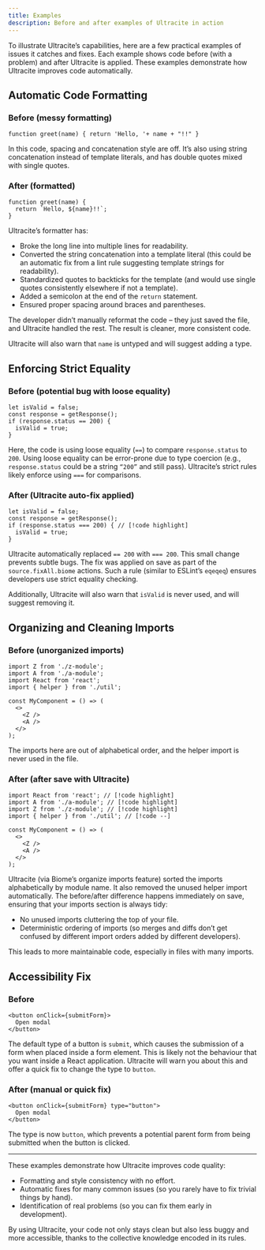 ```yaml
---
title: Examples
description: Before and after examples of Ultracite in action
---
```


To illustrate Ultracite’s capabilities, here are a few practical examples of issues it catches and fixes. Each example shows code before (with a problem) and after Ultracite is applied. These examples demonstrate how Ultracite improves code automatically.

## Automatic Code Formatting

### Before (messy formatting)

```tsx title="page.tsx"
function greet(name) { return 'Hello, '+ name + "!!" }
```

In this code, spacing and concatenation style are off. It’s also using string concatenation instead of template literals, and has double quotes mixed with single quotes.

### After (formatted)

```tsx title="page.tsx"
function greet(name) {
  return `Hello, ${name}!!`;
}
```

Ultracite’s formatter has:

- Broke the long line into multiple lines for readability.
- Converted the string concatenation into a template literal (this could be an automatic fix from a lint rule suggesting template strings for readability).
- Standardized quotes to backticks for the template (and would use single quotes consistently elsewhere if not a template).
- Added a semicolon at the end of the `return` statement.
- Ensured proper spacing around braces and parentheses.

The developer didn’t manually reformat the code – they just saved the file, and Ultracite handled the rest. The result is cleaner, more consistent code.

Ultracite will also warn that `name` is untyped and will suggest adding a type.

## Enforcing Strict Equality

### Before (potential bug with loose equality)

```tsx title="validate.ts"
let isValid = false;
const response = getResponse();
if (response.status == 200) {
  isValid = true;
}
```

Here, the code is using loose equality (`==`) to compare `response.status` to `200`. Using loose equality can be error-prone due to type coercion (e.g., `response.status` could be a string `“200”` and still pass). Ultracite’s strict rules likely enforce using `===` for comparisons.

### After (Ultracite auto-fix applied)

```tsx title="validate.ts"
let isValid = false;
const response = getResponse();
if (response.status === 200) { // [!code highlight]
  isValid = true;
}
```

Ultracite automatically replaced `== 200` with `=== 200`. This small change prevents subtle bugs. The fix was applied on save as part of the `source.fixAll.biome` actions. Such a rule (similar to ESLint’s `eqeqeq`) ensures developers use strict equality checking.

Additionally, Ultracite will also warn that `isValid` is never used, and will suggest removing it.

## Organizing and Cleaning Imports

### Before (unorganized imports)

```tsx title="index.tsx"
import Z from './z-module';
import A from './a-module';
import React from 'react';
import { helper } from './util';

const MyComponent = () => (
  <>
    <Z />
    <A />
  </>
);
```

The imports here are out of alphabetical order, and the helper import is never used in the file.

### After (after save with Ultracite)

```tsx title="index.tsx"
import React from 'react'; // [!code highlight]
import A from './a-module'; // [!code highlight]
import Z from './z-module'; // [!code highlight]
import { helper } from './util'; // [!code --]

const MyComponent = () => (
  <>
    <Z />
    <A />
  </>
);
```

Ultracite (via Biome’s organize imports feature) sorted the imports alphabetically by module name. It also removed the unused helper import automatically. The before/after difference happens immediately on save, ensuring that your imports section is always tidy:

- No unused imports cluttering the top of your file.
- Deterministic ordering of imports (so merges and diffs don’t get confused by different import orders added by different developers).

This leads to more maintainable code, especially in files with many imports.

## Accessibility Fix

### Before

```tsx title="Button.tsx"
<button onClick={submitForm}>
  Open modal
</button>
```

The default type of a button is `submit`, which causes the submission of a form when placed inside a form element. This is likely not the behaviour that you want inside a React application. Ultracite will warn you about this and offer a quick fix to change the type to `button`.

### After (manual or quick fix)

```tsx title="Button.tsx"
<button onClick={submitForm} type="button">
  Open modal
</button>
```

The type is now `button`, which prevents a potential parent form from being submitted when the button is clicked.

---

These examples demonstrate how Ultracite improves code quality:

- Formatting and style consistency with no effort.
- Automatic fixes for many common issues (so you rarely have to fix trivial things by hand).
- Identification of real problems (so you can fix them early in development).

By using Ultracite, your code not only stays clean but also less buggy and more accessible, thanks to the collective knowledge encoded in its rules.
